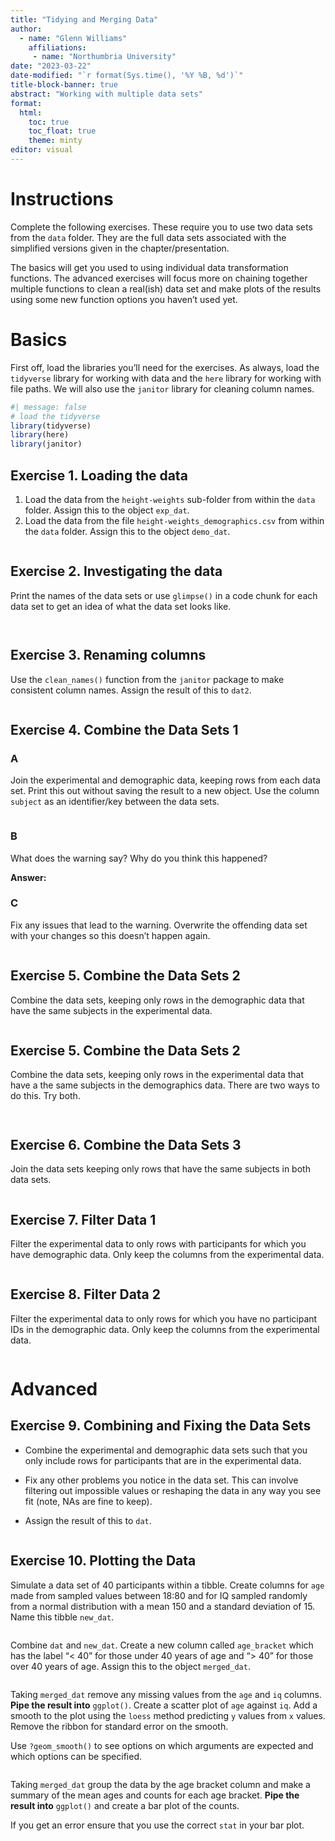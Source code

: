 ```yaml
---
title: "Tidying and Merging Data"
author: 
  - name: "Glenn Williams"
    affiliations: 
     - name: "Northumbria University"
date: "2023-03-22"
date-modified: "`r format(Sys.time(), '%Y %B, %d')`"
title-block-banner: true
abstract: "Working with multiple data sets"
format: 
  html:
    toc: true
    toc_float: true
    theme: minty
editor: visual
---
```


# Instructions

Complete the following exercises. These require you to use two data sets from the `data` folder. They are the full data sets associated with the simplified versions given in the chapter/presentation.

The basics will get you used to using individual data transformation functions. The advanced exercises will focus more on chaining together multiple functions to clean a real(ish) data set and make plots of the results using some new function options you haven't used yet.

# Basics

First off, load the libraries you'll need for the exercises. As always, load the `tidyverse` library for working with data and the `here` library for working with file paths. We will also use the `janitor` library for cleaning column names.

```r
#| message: false
# load the tidyverse
library(tidyverse)
library(here)
library(janitor)
```

## Exercise 1. Loading the data

1.  Load the data from the `height-weights` sub-folder from within the `data` folder. Assign this to the object `exp_dat`.
2.  Load the data from the file `height-weights_demographics.csv` from within the `data` folder. Assign this to the object `demo_dat`.

```r

```

## Exercise 2. Investigating the data

Print the names of the data sets or use `glimpse()` in a code chunk for each data set to get an idea of what the data set looks like.

```r

```

```r

```

## Exercise 3. Renaming columns

Use the `clean_names()` function from the `janitor` package to make consistent column names. Assign the result of this to `dat2`.

```r

```

## Exercise 4. Combine the Data Sets 1

### A

Join the experimental and demographic data, keeping rows from each data set. Print this out without saving the result to a new object. Use the column `subject` as an identifier/key between the data sets.

```r

```

### B

What does the warning say? Why do you think this happened?

**Answer:** 

### C

Fix any issues that lead to the warning. Overwrite the offending data set with your changes so this doesn't happen again.

```r

```

## Exercise 5. Combine the Data Sets 2

Combine the data sets, keeping only rows in the demographic data that have the same subjects in the experimental data.

```r

```

## Exercise 5. Combine the Data Sets 2

Combine the data sets, keeping only rows in the experimental data that have a the same subjects in the demographics data. There are two ways to do this. Try both.

```r

```

```r

```

## Exercise 6. Combine the Data Sets 3

Join the data sets keeping only rows that have the same subjects in both data sets.

```r

```

## Exercise 7. Filter Data 1

Filter the experimental data to only rows with participants for which you have demographic data. Only keep the columns from the experimental data.

```r

```

## Exercise 8. Filter Data 2

Filter the experimental data to only rows for which you have no participant IDs in the demographic data. Only keep the columns from the experimental data.

```r

```

# Advanced

## Exercise 9. Combining and Fixing the Data Sets

-   Combine the experimental and demographic data sets such that you only include rows for participants that are in the experimental data.

-   Fix any other problems you notice in the data set. This can involve filtering out impossible values or reshaping the data in any way you see fit (note, NAs are fine to keep).

-   Assign the result of this to `dat`.

```r

```

## Exercise 10. Plotting the Data

Simulate a data set of 40 participants within a tibble. Create columns for `age` made from sampled values between 18:80 and for IQ sampled randomly from a normal distribution with a mean 150 and a standard deviation of 15. Name this tibble `new_dat`.

```r

```

Combine `dat` and `new_dat`. Create a new column called `age_bracket` which has the label "\< 40" for those under 40 years of age and "\> 40" for those over 40 years of age. Assign this to the object `merged_dat`.

```r

```

Taking `merged_dat` remove any missing values from the `age` and `iq` columns. **Pipe the result into** `ggplot()`. Create a scatter plot of `age` against `iq`. Add a smooth to the plot using the `loess` method predicting `y` values from `x` values. Remove the ribbon for standard error on the smooth.

::: callout-note
Use `?geom_smooth()` to see options on which arguments are expected and which options can be specified.
:::

```r

```

Taking `merged_dat` group the data by the age bracket column and make a summary of the mean ages and counts for each age bracket. **Pipe the result into** `ggplot()` and create a bar plot of the counts.

::: callout-note
If you get an error ensure that you use the correct `stat` in your bar plot.
:::

```r

```
